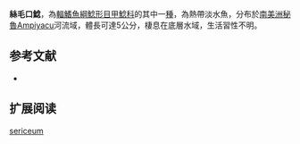 {{Speciesbox
| name = 絲毛口鯰
| image = 
| image_width = 250px
| image_caption = 
| status = NE
| status_system = IUCN3.1
| genus = Chaetostoma
| species = sericeum
| authority = [[Cope|Cope]], 1872
| synonyms = *''Chaetostomus sericeus'',Cope, 1872
}}

'''絲毛口鯰'''，為[[輻鰭魚綱|輻鰭魚綱]][[鯰形目|鯰形目]][[甲鯰科|甲鯰科]]的其中一[[種|種]]，為熱帶淡水魚，分布於[[南美洲|南美洲]][[秘魯|秘魯]]Ampiyacu河流域，體長可達5公分，棲息在底層水域，生活習性不明。

==参考文献==
*{{FishBase_species|genus=Chaetostoma|species=sericeum|year=2014|month=11}}

== 扩展阅读 ==
{{refbegin}}
{{wikispecies-inline|Chaetostoma sericeum|絲毛口鯰}}
{{refend}}
{{Taxonbar|from=Q2894843}}

[[Category:毛口鯰屬|sericeum]]